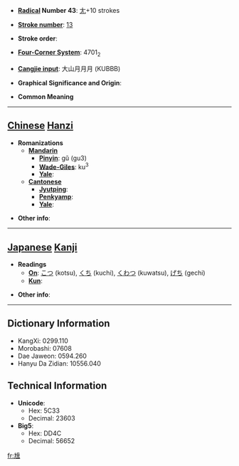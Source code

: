 * '''[[Wiktionary:Chinese radical index| Radical]] Number 43''': [[Wiktionary:Chinese radical index 尢|尢]]+10 strokes

* '''[[Wiktionary:Chinese total strokes index|Stroke number]]''': [[Wiktionary:Chinese total strokes index 13|13]]

* '''Stroke order''': 

* '''[[Wiktionary:Chinese four corner index|Four-Corner System]]''': 4701<sub>2</sub>

* '''[[Wiktionary:Chinese Cangjie index|Cangjie input]]''': 大山月月月 (KUBBB)

* '''Graphical Significance and Origin''': 

* '''Common Meaning'''

----

== [[Chinese]] [[Hanzi]] ==

* '''Romanizations'''
** '''[[Mandarin]]'''
*** '''[[Pinyin]]''': gǔ (gu3)
*** '''[[Wade-Giles]]''': ku<sup>3</sup>
*** '''[[Yale]]''': 
** '''[[Cantonese]]'''
*** '''[[Jyutping]]''':
*** '''[[Penkyamp]]''': 
*** '''[[Yale]]''': 

* '''Other info''': 

----

== [[Japanese]] [[Kanji]] ==

* '''Readings'''
** '''[[On]]''': [[こつ]] (kotsu), [[くち]] (kuchi), [[くわつ]] (kuwatsu), [[げち]] (gechi)
** '''[[Kun]]''': 

* '''Other info''':  

----

== Dictionary Information ==

* KangXi: 0299.110
* Morobashi: 07608
* Dae Jaweon: 0594.260
* Hanyu Da Zidian: 10556.040

== Technical Information ==

* '''Unicode''':
** Hex: 5C33
** Decimal: 23603
* '''Big5''':
** Hex: DD4C
** Decimal: 56652

[[fr:尳]]